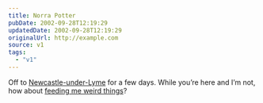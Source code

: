 ```yaml
---
title: Norra Potter
pubDate: 2002-09-28T12:19:29
updatedDate: 2002-09-28T12:19:29
originalUrl: http://example.com
source: v1
tags:
  - "v1"
---
```


Off to [Newcastle-under-Lyme][1] for a few days. While you&#8217;re here and I&#8217;m not, how about [feeding me weird things][2]?

[1]: http://www.knowhere.co.uk/3216.html "Knowhere Guide: Newcastle-under-Lyme"
[2]: /straplines/add/ "anglepoised: add a strapline. of course, i can't add them to the pool til I get back..."
